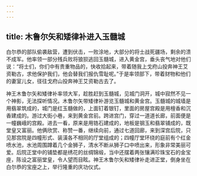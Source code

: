 ```yaml
---
---
---
```

title: 木鲁尔矢和矮律补进入玉髓城
---




白尔恭的部队偷袭敌营，遭到伏击，一败涂地，大部分的将士战死疆场，剩余的溃不成军。他率领一部分残兵败将狼狈逃回玉髓城，进入黄金宫，垂头丧气地对他们说：“将士们，你们中有贵重物品的，快收拾起来，带着随我上戈府山投奔神王艾资勒古，求他保护我们，他会替我们报仇雪耻呢。”于是率领部下，带着财物和他们的妻室儿女，径往戈府山投奔神王艾资勒古去了。

神王木鲁尔矢和矮律补率领大军，趁胜赶到玉髓城，见城门洞开，城中寂然不见一个神影，无法探听情况。木鲁尔矢带矮律补游览玉髓城和黄金宫。玉髓城的城墙是用翡翠筑成的，城门是红玉髓做的，上面钉着银钉，里面的房屋宫殿是用檀香和沉香建成的。游过大街小巷，来到黄金宫前。跨进宫门，穿过一道道长廊，前面便是一幢巍峨的宫殿。进去一看，原来是用锆石建成的，地板是钢玉和翡翠铺成的，既堂皇又富丽。他俩欣赏、称赞一番，继续向前，通过七道回廊，来到深宫后院，只见那宫院是四幢形式、装潢各不相同的厅堂组成的；四幢厅堂环绕的庭前有个红金喷水池，水池周围蹲着几个金狮子，清水不断从狮子口中喷出来，形象非常美丽可爱。后院正堂中的铺垫都是绣花的丝绸锦缎，当中还摆着两张镶满珍珠宝石的金宝座，陈设之富丽堂皇，令人望而目眩。神王木鲁尔矢和矮律补走进正堂，倒身坐在白尔恭的宝座之上，举行隆重的庆功仪式。